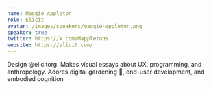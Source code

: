 ```yaml
---
name: Maggie Appleton
role: Elicit
avatar: /images/speakers/maggie-appleton.png
speaker: true
twitter: https://x.com/Mappletons
website: https://elicit.com/
---
```


Design @elicitorg. Makes visual essays about UX, programming, and anthropology. Adores digital gardening 🌱, end-user development, and embodied cognition
